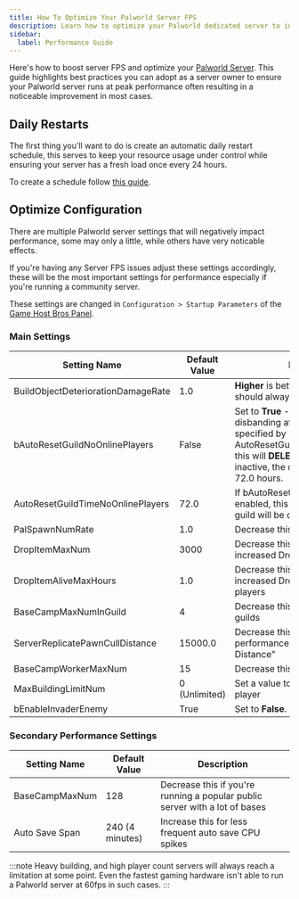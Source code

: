 ```yaml
---
title: How To Optimize Your Palworld Server FPS
description: Learn how to optimize your Palworld dedicated server to increase server fps and keep your server running as smooth as possible with this Palworld performance guide.
sidebar:
  label: Performance Guide
---
```


Here's how to boost server FPS and optimize your [Palworld Server](https://www.gamehostbros.com/palworld-server-hosting/). This guide highlights best practices you can adopt as a server owner to ensure your Palworld server runs at peak performance often resulting in a noticeable improvement in most cases.

## Daily Restarts

The first thing you'll want to do is create an automatic daily restart schedule, this serves to keep your resource usage under control while ensuring your server has a fresh load once every 24 hours.

To create a schedule follow [this guide](/getting-started/schedules/).

## Optimize Configuration

There are multiple Palworld server settings that will negatively impact performance, some may only a little, while others have very noticable effects. 

If you're having any Server FPS issues adjust these settings accordingly, these will be the most important settings for performance especially if you're running a community server.
 
These settings are changed in `Configuration > Startup Parameters` of the [Game Host Bros Panel](https://panel.gamehostbros.com/).

### Main Settings

| Setting Name | Default Value | Description |
|--------------|---------------|-------------|
| BuildObjectDeteriorationDamageRate | 1.0 | **Higher** is better for performance, this should always be at least **0.1** |
| bAutoResetGuildNoOnlinePlayers | False | Set to **True** - Enables guild disbanding after the duration specified by AutoResetGuildTimeNoOnlinePlayers, this will **DELETE** bases if a guild goes inactive, the default grace period is 72.0 hours. |
| AutoResetGuildTimeNoOnlinePlayers | 72.0 | If bAutoResetGuildNoOnlinePlayers is enabled, this the time limit before a guild will be disbanded |
| PalSpawnNumRate | 1.0 | Decrease this to spawn less Pals |
| DropItemMaxNum | 3000 | Decrease this especially if you have increased Drop Rates |
| DropItemAliveMaxHours | 1.0 | Decrease this especially if you have increased Drop Rates or many players|
| BaseCampMaxNumInGuild | 4 | Decrease this if there are many guilds |
| ServerReplicatePawnCullDistance | 15000.0 | Decrease this for much better performance, officially "Pal Sync Distance" |
| BaseCampWorkerMaxNum | 15 | Decrease this to lessen load |
| MaxBuildingLimitNum | 0 (Unlimited) | Set a value to limit max buildings per player |
| bEnableInvaderEnemy  | True | Set to **False**. |

### Secondary Performance Settings

| Setting Name | Default Value | Description |
|--------------|---------------|-------------|
| BaseCampMaxNum | 128 | Decrease this if you're running a popular public server with a lot of bases |
| Auto Save Span | 240 (4 minutes)| Increase this for less frequent auto save CPU spikes |

:::note
Heavy building, and high player count servers will always reach a limitation at some point. Even the fastest gaming hardware isn't able to run a Palworld server at 60fps in such cases.
:::


